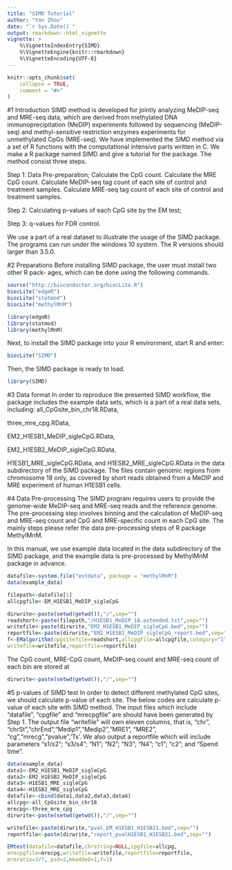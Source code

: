 ```yaml
---
title: "SIMD Tutorial"
author: "Yan Zhou"
date: "`r Sys.Date()`"
output: rmarkdown::html_vignette
vignette: >
    %\VignetteIndexEntry{SIMD}
    %\VignetteEngine{knitr::rmarkdown}
    %\VignetteEncoding{UTF-8}
---
```


```r
knitr::opts_chunk$set(
    collapse = TRUE,
    comment = "#>"
)
```

#1 Introduction
SIMD method is developed for jointly analyzing MeDIP-seq and MRE-seq data, 
which are derived from methylated DNA immunoprecipitation (MeDIP) experiments
followed by sequencing (MeDIP-seq) and methyl-sensitive restriction enzymes
experiments for unmethylated CpGs (MRE-seq). We have implemented the
SIMD method via a set of R functions with the computational intensive parts
written in C. We make a R package named SIMD and give a tutorial for
the package. The method consist three steps.

Step 1: Data Pre-preparation;
    Calculate the CpG count.
    Calculate the MRE CpG count.
    Calculate MeDIP-seq tag count of each site of control and treatment samples.
    Calculate MRE-seq tag count of each site of control and treatment samples.

Step 2: Calculating p-values of each CpG site by the EM test;

Step 3: q-values for FDR control.

We use a part of a real dataset to illustrate the usage of the SIMD package.
The programs can run under the windows 10 system. The
R versions should larger than 3.5.0.

#2 Preparations
Before installing SIMD package, the user must install two other R pack-
ages, which can be done using the following commands.
```r
source("http://bioconductor.org/biocLite.R")
biocLite("edgeR")
biocLite("statmod")
biocLite("methylMnM")
```

```r
library(edgeR)
library(statmod)
library(methylMnM)
```
Next, to install the SIMD package into your R environment, start R and
enter:
```r
biocLite("SIMD")
```
Then, the SIMD package is ready to load.
```r
library(SIMD)
```

#3 Data format
In order to reproduce the presented SIMD workflow, the package includes the 
example data sets, which is a part of a real data sets, including: 
all_CpGsite_bin_chr18.RData,

three_mre_cpg.RData, 

EM2_H1ESB1_MeDIP_sigleCpG.RData, 

EM2_H1ESB2_MeDIP_sigleCpG.RData,

H1ESB1_MRE_sigleCpG.RData, 
and H1ESB2_MRE_sigleCpG.RData in the data subdirectory of the SIMD package.
The files contain genomic regions from chromosome 18 only, as covered by
short reads obtained from a MeDIP and MRE experiment of human H1ESB1
cells.

#4 Data Pre-processing
The SIMD program requires users to provide the genome-wide MeDIP-seq
and MRE-seq reads and the reference genome. The pre-processing step involves
binning and the calculation of MeDIP-seq and MRE-seq count and CpG and
MRE-specific count in each CpG site. The mainly steps please refer the data
pre-processing steps of R package MethylMnM. 

In this manual, we use example data located in the data subdirectory of the 
SIMD package, and the example data is pre-processed by MethylMnM package in 
advance. 

```r
datafile<-system.file("extdata", package = "methylMnM")
data(example_data)

filepath<-datafile[1]
allcpgfile<-EM_H1ESB1_MeDIP_sigleCpG

dirwrite<-paste(setwd(getwd()),"/",sep="")
readshort<-paste(filepath,"/H1ESB1_MeDIP_18.extended.txt",sep="")
writefile<-paste(dirwrite,"EM2_H1ESB1_MeDIP_sigleCpG.bed",sep="")
reportfile<-paste(dirwrite,"EM2_H1ESB1_MeDIP_sigleCpG_report.bed",sep="")
f<-EMalgorithm(cpgsitefile=readshort,allcpgfile=allcpgfile,category="1",
writefile=writefile,reportfile=reportfile)
```

The CpG count, MRE-CpG count, MeDIP-seq count and MRE-seq count of
each bin are stored at
```r
dirwrite<-paste(setwd(getwd()),"/",sep="")
```

#5 p-values of SIMD test
In order to detect different methylated CpG sites, we should calculate p-value 
of each site. The below codes are calculate p-value of each site with SIMD 
method. The input files which include "datafile", "cpgfile" and "mrecpgfile" 
are should have been generated by Step 1. The output file "writefile" will own 
eleven columns, that is, "chr", "chrSt","chrEnd","Medip1","Medip2","MRE1",
"MRE2", "cg","mrecg","pvalue",'Ts'. We also output a reportfile which will 
include parameters "s1/s2"; "s3/s4"; "N1"; "N2"; "N3"; "N4"; "c1"; "c2"; 
and "Spend time".


```r
data(example_data)
data1<-EM2_H1ESB1_MeDIP_sigleCpG
data2<-EM2_H1ESB2_MeDIP_sigleCpG
data3<-H1ESB1_MRE_sigleCpG
data4<-H1ESB2_MRE_sigleCpG
datafile<-cbind(data1,data2,data3,data4)
allcpg<-all_CpGsite_bin_chr18
mrecpg<-three_mre_cpg
dirwrite<-paste(setwd(getwd()),"/",sep="")

writefile<-paste(dirwrite,"pval_EM_H1ESB1_H1ESB21.bed",sep="")
reportfile<-paste(dirwrite,"report_pvalH1ESB1_H1ESB21.bed",sep="")
```

```r
EMtest(datafile=datafile,chrstring=NULL,cpgfile=allcpg,
mrecpgfile=mrecpg,writefile=writefile,reportfile=reportfile,
mreratio=3/7, psd=2,mkadded=1,f=1)
```
